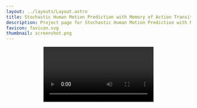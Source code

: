 ```yaml
---
layout: ../layouts/Layout.astro
title: Stochastic Human Motion Prediction with Memory of Action Transition and Action Characteristic 
description: Project page for Stochastic Human Motion Prediction with Memory of Action Transition and Action Characteristic, built with Astro and Tailwind CSS
favicon: favicon.svg
thumbnail: screenshot.png
---
```






<Header
  title={frontmatter.title}
  authors={[
    {
      name: "Jianwei Tang",
      url: "https://github.com/hyqlat",
      institution: "Sun Yat-sen University",
      notes: ["*"],
    },
    {
      name: "Hong Yang",
      institution: "Sun Yat-sen University",
      notes: ["*"]/*, "†"],*/
    },
    {
      name: "Tengyue Chen",
      institution: "Sun Yat-sen University",
      /* notes: ["†"], */
    },
    {
      name: "Jian-Fang Hu",
      url: "https://www.isee-ai.cn/~hujianfang/",
      institution: "Sun Yat-sen University",
      notes: ["†"]
    },
  ]}
  conference="Conference on Computer Vision and Pattern Recognition 2025"
  notes={[
    {
      symbol: "*",
      text: "Equal Contribution",
    },
    {
      symbol: "†",
      text: "Corresponding Author",
    },
  ]}
  links={[
    {
      name: "Paper",
      url: "https://openaccess.thecvf.com/content/CVPR2025/papers/Tang_Stochastic_Human_Motion_Prediction_with_Memory_of_Action_Transition_and_CVPR_2025_paper.pdf",
      icon: "ri:file-pdf-2-line",
    },
    {
      name: "Code",
      url: "https://github.com/hyqlat/ATACB",
      icon: "ri:github-line",
    },
    /*{
      name: "arXiv",
      url: "",
      icon: "academicons:arxiv",
    },
    {
      name: "Bluesky",
      url: "",
      icon: "ri:bluesky-line"
    }*/
  ]}
  />

<Video source={outside} />

## Overview

<Figure
    caption="Overview of our model."
  >
    <Image source={overview} altText="Diagram of the model overview." />
</Figure>

<HighlightedSection>

## Abstract

Action-driven stochastic human motion prediction aims to generate future motion sequences of a pre-defined target action based on given past observed sequences performing non-target actions. This task primarily presents two challenges. Firstly, generating smooth transition motions is hard due to the varying transition speeds of different actions. Secondly, the action characteristic is difficult to be learned because of the similarity of some actions. These issues cause the predicted results to be unreasonable and inconsistent. As a result, we propose two memory banks, the Soft-transition Action Bank (STAB) and Action Characteristic Bank (ACB), to tackle the problems above. The STAB stores the action transition information. It is equipped with the novel soft searching approach, which encourages the model to focus on multiple possible action categories of observed motions. The ACB records action characteristic, which produces more prior information for predicting certain actions. To fuse the features retrieved from the two banks better, we further propose the Adaptive Attention Adjustment (AAA) strategy. Extensive experiments on four motion prediction datasets demonstrate that our approach consistently outperforms the previous state-of-the-art.

</HighlightedSection>


## Visualization

<TwoColumns>
  <Video slot="left" source={vis1} />
  <Video slot="right" source={vis2} />
</TwoColumns>

<TwoColumns>
  <Video slot="left" source={vis3} /> 
  <Video slot="right" source={vis4} />
</TwoColumns>

## BibTeX citation

```bibtex
@InProceedings{Tang_2025_CVPR,
    author    = {Tang, Jianwei and Yang, Hong and Chen, Tengyue and Hu, Jian-Fang},
    title     = {Stochastic Human Motion Prediction with Memory of Action Transition and Action Characteristic},
    booktitle = {Proceedings of the Computer Vision and Pattern Recognition Conference (CVPR)},
    month     = {June},
    year      = {2025},
    pages     = {1883-1893}
}
```

{/* <Button> */}